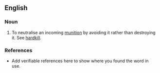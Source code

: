 ==English==

===Noun===
{{en-noun}}

# {{military}}To neutralise an incoming [[munition]] by avoiding it rather than destroying it. See [[hardkill]]. 

===References===

*Add verifiable references here to show where you found the word in use.